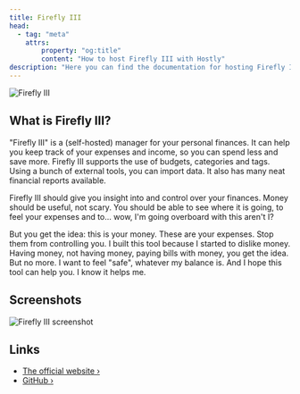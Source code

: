 ```yaml
---
title: Firefly III
head:
  - tag: "meta"
    attrs:
        property: "og:title"
        content: "How to host Firefly III with Hostly"
description: "Here you can find the documentation for hosting Firefly III with Hostly."
---
```



<Badge text="One-click setup." variant="note" size="large" />

![Firefly III](https://raw.githubusercontent.com/firefly-iii/firefly-iii/develop/.github/assets/img/logo-small.png)

## What is Firefly III?

"Firefly III" is a (self-hosted) manager for your personal finances. It can help you keep track of your expenses and income, so you can spend less and save more. Firefly III supports the use of budgets, categories and tags. Using a bunch of external tools, you can import data. It also has many neat financial reports available.

Firefly III should give you insight into and control over your finances. Money should be useful, not scary. You should be able to see where it is going, to feel your expenses and to... wow, I'm going overboard with this aren't I?

But you get the idea: this is your money. These are your expenses. Stop them from controlling you. I built this tool because I started to dislike money. Having money, not having money, paying bills with money, you get the idea. But no more. I want to feel "safe", whatever my balance is. And I hope this tool can help you. I know it helps me.

## Screenshots

![Firefly III screenshot](https://raw.githubusercontent.com/firefly-iii/firefly-iii/develop/.github/assets/img/imac-complete.png)

## Links

- [The official website ›](https://firefly-iii.org?utm_source=hostly.khulnasoft.com)
- [GitHub ›](https://github.com/firefly-iii/firefly-iii?utm_source=hostly.khulnasoft.com)
